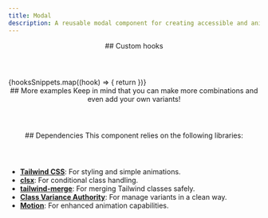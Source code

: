 ```yaml
---
title: Modal
description: A reusable modal component for creating accessible and animated dialog boxes.
---
```



<section>

  <Tabs>
    <TabPanel label="Preview" >
        <ComponentCard>
            <ModalDemo />
        </ComponentCard>
    </TabPanel>
    <TabPanel label="Code">
        <CodeSnippet code={motionSnippets.code} language="tsx"/>
    </TabPanel>
    <TabPanel label="Usage">
        <CodeSnippet code={motionSnippets.usage} language="tsx"/>
    </TabPanel>
  </Tabs>

</section>

<section>
  <header>
    ## Custom hooks
  </header>

  <Tabs>
    {hooksSnippets.map((hook) => {
      return <TabPanel key={hook.id} label={hook.name}><CodeSnippet code={hook.code} language="typescript"/></TabPanel>
    })}
  </Tabs>
</section>


<section>
  <header>
    ## More examples
    Keep in mind that you can make more combinations and even add your own variants! 
  </header>

  <Tabs>
    <TabPanel label="Variants">
        <ComponentCard>
            <ModalVariantsDemo />
        </ComponentCard>
    </TabPanel>
    <TabPanel label="Code">
        <CodeSnippet code={variantsCodeSnippet} language="tsx" disableCopy/>
    </TabPanel>
  </Tabs>

</section>

<section>
  <header>
    ## Dependencies
    This component relies on the following libraries:
  </header>

  - **<a href="https://tailwindcss.com/" target="_blank">Tailwind CSS</a>**: For styling and simple animations.
  - **<a href="https://github.com/dcastil/tailwind-merge" target="_blank">clsx</a>**: For conditional class handling.
  - **<a href="https://github.com/lukeed/clsx" target="_blank">tailwind-merge</a>**: For merging Tailwind classes safely.
  - **<a href="https://cva.style/" target="_blank">Class Variance Authority</a>**: For manage variants in a clean way.
  - **<a href="https://motion.dev/" target="_blank">Motion</a>**: For enhanced animation capabilities.

</section>
